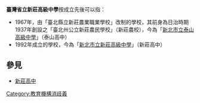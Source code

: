 '''臺灣省立新莊高級中學'''按成立先後可以指：
*1967年，由「臺北縣立新莊農業職業學校」改制的學校，其前身為日治時期1937年創設之「臺北州公立新莊農民學校」（新莊農校），今為「[[新北市立泰山高級中學|新北市立泰山高級中學]]」（泰山高中）
*1992年成立的學校，今為「[[新北市立新莊高級中學|新北市立新莊高級中學]]」（新莊高中）

==參見==
*[[新莊高中|新莊高中]]

{{消歧義}}

[[Category:教育機構消歧義|Category:教育機構消歧義]]